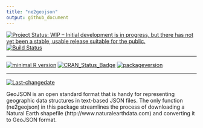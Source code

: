 ```yaml
---
title: "ne2geojson"
output: github_document
---
```

[![Project Status: WIP – Initial development is in progress, but there has not yet been a stable, usable release suitable for the public.](http://www.repostatus.org/badges/latest/wip.svg)](http://www.repostatus.org/#wip)
[![Build Status](https://travis-ci.org/search/search.svg?branch=master)](https://travis-ci.org/search/search)
 
---
 
[![minimal R version](https://img.shields.io/badge/R%3E%3D-3.3.0-6666ff.svg)](https://cran.r-project.org/)
[![CRAN_Status_Badge](http://www.r-pkg.org/badges/version/ne2geojson)](https://cran.r-project.org/package=ne2geojson)
[![packageversion](https://img.shields.io/badge/Package%20version-0.1.0-orange.svg?style=flat-square)](commits/master)
 
---
 
[![Last-changedate](https://img.shields.io/badge/last%20change-`r gsub('-', '--', Sys.Date())`-yellowgreen.svg)](/commits/master)

GeoJSON is an open standard format that is handy for representing geographic data structures in text-based JSON files. The only function (ne2geojson) in this package streamlines the process of downloading a Natural Earth shapefile (http://www.naturalearthdata.com) and converting it to GeoJSON format.

